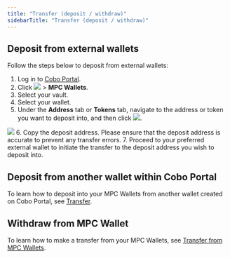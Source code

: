 ```yaml
---
title: "Transfer (deposit / withdraw)"
sidebarTitle: "Transfer (deposit / withdraw)"
---
```


## Deposit from external wallets

Follow the steps below to deposit from external wallets:
1. Log in to [Cobo Portal](https://portal.cobo.com/login).
2. Click <img src="/en/images/mpc-wallet/wallets-icon.svg" className="icon"></img> > **MPC Wallets**.
3. Select your vault.
4. Select your wallet.
5. Under the **Address** tab or **Tokens** tab, navigate to the address or token you want to deposit into, and then click <img src="/en/images/mpc-wallet/icon_deposit.svg" className="icon"></img>.
<img src="/en/images/mpc-wallet/deposit.png" className="screenshot_full_screen"/>
6. Copy the deposit address. Please ensure that the deposit address is accurate to prevent any transfer errors.
7. Proceed to your preferred external wallet to initiate the transfer to the deposit address you wish to deposit into.

## Deposit from another wallet within Cobo Portal

To learn how to deposit into your MPC Wallets from another wallet created on Cobo Portal, see [Transfer](/en/portal/transfers/introduction).

## Withdraw from MPC Wallet

To learn how to make a transfer from your MPC Wallets, see [Transfer from MPC Wallets](/en/portal/transfers/from-mpc-wallets).